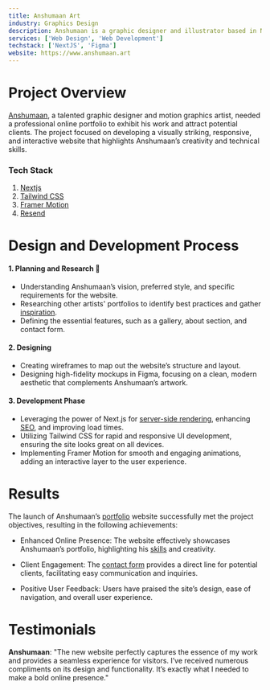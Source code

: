 ```yaml
---
title: Anshumaan Art
industry: Graphics Design
description: Anshumaan is a graphic designer and illustrator based in New Delhi, India. He has a passion for creating unique and visually appealing designs that tell a story. He specializes in branding, illustration, and print design.
services: ['Web Design', 'Web Development']
techstack: ['NextJS', 'Figma']
website: https://www.anshumaan.art
---
```


# Project Overview

[Anshumaan](https://anshumaan.art), a talented graphic designer and motion graphics artist, needed a professional online portfolio to exhibit his work and attract potential clients. The project focused on developing a visually striking, responsive, and interactive website that highlights Anshumaan’s creativity and technical skills.

### Tech Stack

1. [Nextjs](https://nextjs.org)
2. [Tailwind CSS](https://tailwindcss.com/)
3. [Framer Motion](https://framer.com/motion)
4. [Resend](https://resend.com/)

# Design and Development Process

#### 1. Planning and Research 📝

- Understanding Anshumaan’s vision, preferred style, and specific requirements for the website.
- Researching other artists' portfolios to identify best practices and gather [inspiration](https://minimal.gallery).
- Defining the essential features, such as a gallery, about section, and contact form.

#### 2. Designing

- Creating wireframes to map out the website’s structure and layout.
- Designing high-fidelity mockups in Figma, focusing on a clean, modern aesthetic that complements Anshumaan’s artwork.

#### 3. Development Phase

- Leveraging the power of Next.js for [server-side rendering](https://nextjs.org/docs/app/building-your-application/rendering), enhancing [SEO](https://moz.com/learn/seo/what-is-seo), and improving load times.
- Utilizing Tailwind CSS for rapid and responsive UI development, ensuring the site looks great on all devices.
- Implementing Framer Motion for smooth and engaging animations, adding an interactive layer to the user experience.

# Results

The launch of Anshumaan’s [portfolio](https://anshumaan.art) website successfully met the project objectives, resulting in the following achievements:

- Enhanced Online Presence: The website effectively showcases Anshumaan’s portfolio, highlighting his [skills](https://anshumaan.art/services) and creativity.

- Client Engagement: The [contact form](https://anshumaan.art/contact) provides a direct line for potential clients, facilitating easy communication and inquiries.

- Positive User Feedback: Users have praised the site’s design, ease of navigation, and overall user experience.

# Testimonials

**Anshumaan**: "The new website perfectly captures the essence of my work and provides a seamless experience for visitors. I’ve received numerous compliments on its design and functionality. It’s exactly what I needed to make a bold online presence."
